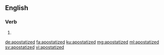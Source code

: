 ==English==

===Verb===
{{head|en|verb form}}

# {{en-past of|apostatize}}

[[de:apostatized]]
[[fa:apostatized]]
[[ku:apostatized]]
[[mg:apostatized]]
[[ml:apostatized]]
[[sv:apostatized]]
[[vi:apostatized]]